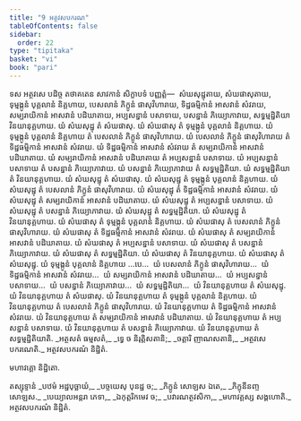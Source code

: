 ```yaml
---
title: "9 អត្ថវសបករណ"
tableOfContents: false
sidebar:
  order: 22
type: "tipitaka"
basket: "vi"
book: "pari"
---
```



<DynamicBreadcrumb />

<Division number="334" book="pari">

<Paragraph number="1604" book="pari">
ទស អត្ថវសេ បដិច្ច តថាគតេន សាវកានំ សិក្ខាបទំ បញ្ញត្តំ—  សំឃសុដ្ឋុតាយ, សំឃផាសុតាយ, ទុម្មង្កូនំ បុគ្គលានំ និគ្គហាយ, បេសលានំ ភិក្ខូនំ ផាសុវិហារាយ, ទិដ្ឋធម្មិកានំ អាសវានំ សំវរាយ, សម្បរាយិកានំ អាសវានំ បដិឃាតាយ, អប្បសន្នានំ បសាទាយ, បសន្នានំ ភិយ្យោភាវាយ, សទ្ធម្មដ្ឋិតិយា វិនយានុគ្គហាយ.
</Paragraph>

<Paragraph number="1605" book="pari">
យំ សំឃសុដ្ឋុ តំ សំឃផាសុ. យំ សំឃផាសុ តំ ទុម្មង្កូនំ បុគ្គលានំ និគ្គហាយ. យំ ទុម្មង្កូនំ បុគ្គលានំ និគ្គហាយ តំ បេសលានំ ភិក្ខូនំ ផាសុវិហារាយ. យំ បេសលានំ ភិក្ខូនំ ផាសុវិហារាយ តំ ទិដ្ឋធម្មិកានំ អាសវានំ សំវរាយ. យំ ទិដ្ឋធម្មិកានំ អាសវានំ សំវរាយ តំ សម្បរាយិកានំ អាសវានំ បដិឃាតាយ. យំ សម្បរាយិកានំ អាសវានំ បដិឃាតាយ តំ អប្បសន្នានំ បសាទាយ. យំ អប្បសន្នានំ បសាទាយ តំ បសន្នានំ ភិយ្យោភាវាយ. យំ បសន្នានំ ភិយ្យោភាវាយ តំ សទ្ធម្មដ្ឋិតិយា. យំ សទ្ធម្មដ្ឋិតិយា តំ វិនយានុគ្គហាយ.
</Paragraph>

<Paragraph number="1606" book="pari">
យំ សំឃសុដ្ឋុ តំ សំឃផាសុ. យំ សំឃសុដ្ឋុ តំ ទុម្មង្កូនំ បុគ្គលានំ និគ្គហាយ. យំ សំឃសុដ្ឋុ តំ បេសលានំ ភិក្ខូនំ ផាសុវិហារាយ. យំ សំឃសុដ្ឋុ តំ ទិដ្ឋធម្មិកានំ អាសវានំ សំវរាយ. យំ សំឃសុដ្ឋុ តំ សម្បរាយិកានំ អាសវានំ បដិឃាតាយ. យំ សំឃសុដ្ឋុ តំ អប្បសន្នានំ បសាទាយ. យំ សំឃសុដ្ឋុ តំ បសន្នានំ ភិយ្យោភាវាយ. យំ សំឃសុដ្ឋុ តំ សទ្ធម្មដ្ឋិតិយា. យំ សំឃសុដ្ឋុ តំ វិនយានុគ្គហាយ.
</Paragraph>

<Paragraph number="1607" book="pari">
យំ សំឃផាសុ តំ ទុម្មង្កូនំ បុគ្គលានំ និគ្គហាយ. យំ សំឃផាសុ តំ បេសលានំ ភិក្ខូនំ ផាសុវិហារាយ. យំ សំឃផាសុ តំ ទិដ្ឋធម្មិកានំ អាសវានំ សំវរាយ. យំ សំឃផាសុ តំ សម្បរាយិកានំ អាសវានំ បដិឃាតាយ. យំ សំឃផាសុ តំ អប្បសន្នានំ បសាទាយ. យំ សំឃផាសុ តំ បសន្នានំ ភិយ្យោភាវាយ. យំ សំឃផាសុ តំ សទ្ធម្មដ្ឋិតិយា. យំ សំឃផាសុ តំ វិនយានុគ្គហាយ. យំ សំឃផាសុ តំ សំឃសុដ្ឋុ.
</Paragraph>

<Paragraph number="1608" book="pari">
យំ ទុម្មង្កូនំ បុគ្គលានំ និគ្គហាយ …បេ…  យំ បេសលានំ ភិក្ខូនំ ផាសុវិហារាយ…  យំ ទិដ្ឋធម្មិកានំ អាសវានំ សំវរាយ…  យំ សម្បរាយិកានំ អាសវានំ បដិឃាតាយ…  យំ អប្បសន្នានំ បសាទាយ…  យំ បសន្នានំ ភិយ្យោភាវាយ…  យំ សទ្ធម្មដ្ឋិតិយា…  យំ វិនយានុគ្គហាយ តំ សំឃសុដ្ឋុ. យំ វិនយានុគ្គហាយ តំ សំឃផាសុ. យំ វិនយានុគ្គហាយ តំ ទុម្មង្កូនំ បុគ្គលានំ និគ្គហាយ. យំ វិនយានុគ្គហាយ តំ បេសលានំ ភិក្ខូនំ ផាសុវិហារាយ. យំ វិនយានុគ្គហាយ តំ ទិដ្ឋធម្មិកានំ អាសវានំ សំវរាយ. យំ វិនយានុគ្គហាយ តំ សម្បរាយិកានំ អាសវានំ បដិឃាតាយ. យំ វិនយានុគ្គហាយ តំ អប្បសន្នានំ បសាទាយ. យំ វិនយានុគ្គហាយ តំ បសន្នានំ ភិយ្យោភាវាយ. យំ វិនយានុគ្គហាយ តំ សទ្ធម្មដ្ឋិតិយាតិ.
</Paragraph>

<Paragraph number="1609" type="verses" book="pari">
_អត្ថសតំ ធម្មសតំ,_  
_ទ្វេ ច និរុត្តិសតានិ;_  
_ចត្តារិ ញាណសតានិ,_  
_អត្ថវសេ បករណេតិ._  


</Paragraph>
</Division>

<Paragraph number="1610" type="center" book="pari">
អត្ថវសបករណំ និដ្ឋិតំ.

  
មហាវគ្គោ និដ្ឋិតោ.



</Paragraph>

<Paragraph number="1611" type="center" book="pari">
តស្សុទ្ទានំ


</Paragraph>

<Paragraph number="1612" type="verses" book="pari">
_បឋមំ អដ្ឋបុច្ឆាយំ,_  
_បច្ចយេសុ បុនដ្ឋ ច;_  
_ភិក្ខូនំ សោឡស ឯតេ,_  
_ភិក្ខុនីនញ្ច សោឡស._  

</Paragraph>

<Paragraph number="1613" type="verses" book="pari">
_បេយ្យាលអន្តរា ភេទា,_  
_ឯកុត្តរិកមេវ ច;_  
_បវារណត្ថវសិកា,_  
_មហាវគ្គស្ស សង្គហោតិ._  


</Paragraph>

<Paragraph number="1614" type="center" book="pari">
អត្ថវសបករណំ និដ្ឋិតំ.
</Paragraph>